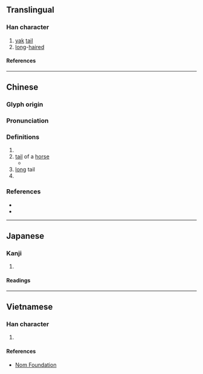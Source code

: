 {{also|牦|犛}}
{{character info}}
==Translingual==

===Han character===
{{Han char|rn=82|rad=毛|as=11|sn=15|four=47714|canj=JKMHU|ids=⿸𠩺毛}}

# [[yak]] [[tail]]
# [[long]]-[[hair]]ed

====References====
{{Han ref|kx=0595.460|dkj=16952|dj=0987.230|hdz=32004.070|uh=6C02}}

----

==Chinese==
{{zh-forms|s=牦}}

===Glyph origin===
{{Han etym}}
{{Han etym|釐}}

===Pronunciation===
{{zh-pron
|m=lí,máo
|c=lei4,mou4
|mc=y
|oc=y
|ma=
|cat=n,a
}}

===Definitions===
{{zh-hanzi}}

# {{zh-alt-form|犛}}
# [[tail]] of a [[horse]]
#* {{zh-x|執 而 不-釋，馬-氂 截 玉。|Grasped tightly and not released, '''a [hair from a] horse's tail''' cuts jade.|ref=Huainanzi}}
# [[long]] tail
# {{zh-alt-form|斄}}

===References===
* {{R:twedu|B01993}}
* {{R:yue:Hanzi}}

----

==Japanese==

===Kanji===
{{ja-kanji|grade=|rs=毛11}}

# {{rfdef|ja|sort=毛11}}

====Readings====
{{ja-readings
|on=り, ぼう, もう, らい
}}

----

==Vietnamese==

===Han character===
{{vi-readings|rs=毛11|reading=[[li]], [[ly]], [[mao]]}}

# {{rfdef|vi|sort=毛11}}

====References====
* [http://nomfoundation.org/common/nom_details.php?codepoint=6c02 Nom Foundation]